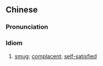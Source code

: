 {{also|志得意满}}
==Chinese==
{{zh-forms|s=志得意满}}

===Pronunciation===
{{zh-pron
|m=zhìdéyìmǎn
|cat=ch
}}

===Idiom===
{{zh-idiom}}

# [[smug]]; [[complacent]]; [[self-satisfied]]